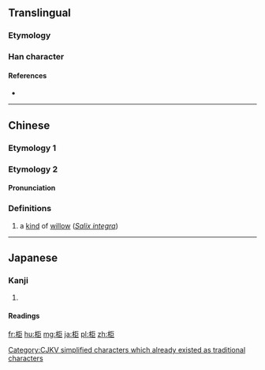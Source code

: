 {{also|櫃}}
==Translingual==

===Etymology===
{{Han compound|木|巨|c1=s|c2=p|t1=tree|t2=huge|ls=psc}}

===Han character===
{{Han char|rn=75|rad=木|as=05|sn=9|four=4191<sub>7</sub>|canj=木尸尸 (DSS)|ids=⿰[[木]][[巨]]}}

====References====
* {{Han ref|kx=0519.140|dkj=14631|dj=0907.130|hdz=21167.050|uh=67DC|ud=26588|bh=CF40|bd=53056}}

----

==Chinese==
{{zh-forms}}

===Etymology 1===
{{zh-see|櫃}}

===Etymology 2===

====Pronunciation====
{{zh-pron
|m=jǔ
|c=geoi2
|mc=y
|oc=y
|ma=
|cat=pn
}}

===Definitions===
# a [[kind]] of [[willow]] (''[[w:Salix integra|Salix integra]]'')

----

==Japanese==

===Kanji===
{{ja-kanji|grade=|rs=木05}}

# {{defn|lang=ja|sort=木05}}

====Readings====
{{ja-readings|on=[[きょ]] (kyo), [[こ]] (ko), [[く]] (ku)|kun=[[あまだれ]] (amadare)}}

[[Category:CJKV simplified characters which already existed as traditional characters]]

[[fr:柜]]
[[hu:柜]]
[[mg:柜]]
[[ja:柜]]
[[pl:柜]]
[[zh:柜]]